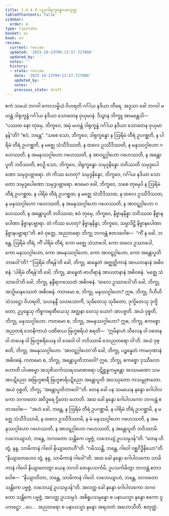 ```yaml
---
title: 1.4.4.4 ပဌမဒါရုက္ခန္ဓောပမသုတ္တ
tableOfContents: false
sidebar:
  order: 4
type: tipitaka
basket: su
book: sn
review:
  current: review
  updated: '2025-10-23T09:13:57.727008'
  updated_by: ''
  notes: ''
  history:
  - state: review
    date: '2025-10-23T09:13:57.727008'
    updated_by: ''
    notes: ''
    previous_state: draft
---
```



<ReviewStatus review={frontmatter.review} showDetails={true} />

<HypothesisAnnotation frontmatter={frontmatter} />

<DynamicBreadcrumb />

<Division number="241" book="sn" e="ch" v="18" p="315">

<Paragraph number="1027" book="sn">
ဧကံ သမယံ ဘဂဝါ ကောသမ္ဗိယံ ဝိဟရတိ ဂင်္ဂါယ နဒိယာ တီရေ. အဒ္ဒသာ ခေါ ဘဂဝါ မဟန္တံ ဒါရုက္ခန္ဓံ ဂင်္ဂါယ နဒိယာ သောတေန ဝုယှမာနံ. ဒိသွာန ဘိက္ခူ အာမန္တေသိ—  “ပဿထ နော တုမှေ, ဘိက္ခဝေ, အမုံ မဟန္တံ ဒါရုက္ခန္ဓံ ဂင်္ဂါယ နဒိယာ သောတေန ဝုယှမာနန်”တိ? “ဧဝံ, ဘန္တေ”. “သစေ သော, ဘိက္ခဝေ, ဒါရုက္ခန္ဓော န ဩရိမံ တီရံ ဥပဂစ္ဆတိ, န ပါရိမံ တီရံ ဥပဂစ္ဆတိ, န မဇ္ဈေ သံသီဒိဿတိ, န ထလေ ဥဿီဒိဿတိ, န မနုဿဂ္ဂါဟော ဂဟေဿတိ, န အမနုဿဂ္ဂါဟော ဂဟေဿတိ, န အာဝဋ္ဋဂ္ဂါဟော ဂဟေဿတိ, န အန္တောပူတိ ဘဝိဿတိ; ဧဝဉှိ သော, ဘိက္ခဝေ, ဒါရုက္ခန္ဓော သမုဒ္ဒနိန္နော ဘဝိဿတိ သမုဒ္ဒပေါဏော သမုဒ္ဒပဗ္ဘာရော. တံ ကိဿ ဟေတု? သမုဒ္ဒနိန္နော, ဘိက္ခဝေ, ဂင်္ဂါယ နဒိယာ သောတော သမုဒ္ဒပေါဏော သမုဒ္ဒပဗ္ဘာရော.
</Paragraph>

<Paragraph number="1028" book="sn">
ဧဝမေဝ ခေါ, ဘိက္ခဝေ, သစေ တုမှေပိ န ဩရိမံ တီရံ ဥပဂစ္ဆထ, န ပါရိမံ တီရံ ဥပဂစ္ဆထ; န မဇ္ဈေ သံသီဒိဿထ, န ထလေ ဥဿီဒိဿထ, န မနုဿဂ္ဂါဟော ဂဟေဿတိ, န အမနုဿဂ္ဂါဟော ဂဟေဿတိ, န အာဝဋ္ဋဂ္ဂါဟော ဂဟေဿတိ, န အန္တောပူတီ ဘဝိဿထ; ဧဝံ တုမှေ, ဘိက္ခဝေ, နိဗ္ဗာနနိန္နာ ဘဝိဿထ နိဗ္ဗာနပေါဏာ နိဗ္ဗာနပဗ္ဘာရာ. တံ ကိဿ ဟေတု? နိဗ္ဗာနနိန္နာ, ဘိက္ခဝေ, သမ္မာဒိဋ္ဌိ နိဗ္ဗာနပေါဏာ နိဗ္ဗာနပဗ္ဘာရာ”တိ. ဧဝံ ဝုတ္တေ, အညတရော ဘိက္ခု ဘဂဝန္တံ ဧတဒဝေါစ—  “ကိံ နု ခေါ, ဘန္တေ, ဩရိမံ တီရံ, ကိံ ပါရိမံ တီရံ, ကော မဇ္ဈေ သံသာဒေါ, ကော ထလေ ဥဿာဒေါ, ကော မနုဿဂ္ဂါဟော, ကော အမနုဿဂ္ဂါဟော, ကော အာဝဋ္ဋဂ္ဂါဟော, ကော အန္တောပူတိဘာဝေါ”တိ?
</Paragraph>

<Paragraph number="1029" book="sn">
“‘ဩရိမံ တီရန်’တိ ခေါ, ဘိက္ခု, ဆန္နေတံ အဇ္ဈတ္တိကာနံ အာယတနာနံ အဓိဝစနံ. ‘ပါရိမံ တီရန်’တိ ခေါ, ဘိက္ခု, ဆန္နေတံ ဗာဟိရာနံ အာယတနာနံ အဓိဝစနံ. ‘မဇ္ဈေ သံသာဒေါ’တိ ခေါ, ဘိက္ခု, နန္ဒီရာဂဿေတံ အဓိဝစနံ. ‘ထလေ ဥဿာဒေါ’တိ ခေါ, ဘိက္ခု, အသ္မိမာနဿေတံ အဓိဝစနံ.
</Paragraph>

<Paragraph number="1030" book="sn">
ကတမော စ, ဘိက္ခု, မနုဿဂ္ဂါဟော? ဣဓ, ဘိက္ခု, ဂိဟီဟိ သံသဋ္ဌော ဝိဟရတိ, သဟနန္ဒီ သဟသောကီ, သုခိတေသု သုခိတော, ဒုက္ခိတေသု ဒုက္ခိတော, ဥပ္ပန္နေသု ကိစ္စကရဏီယေသု အတ္တနာ တေသု ယောဂံ အာပဇ္ဇတိ. အယံ ဝုစ္စတိ, ဘိက္ခု, မနုဿဂ္ဂါဟော.
</Paragraph>

<Paragraph number="1031" book="sn">
ကတမော စ, ဘိက္ခု, အမနုဿဂ္ဂါဟော? ဣဓ, ဘိက္ခု, ဧကစ္စော အညတရံ ဒေဝနိကာယံ ပဏိဓာယ ဗြဟ္မစရိယံ စရတိ—  ‘ဣမိနာဟံ သီလေန ဝါ ဝတေန ဝါ တပေန ဝါ ဗြဟ္မစရိယေန ဝါ ဒေဝေါ ဝါ ဘဝိဿာမိ ဒေဝညတရော ဝါ’တိ. အယံ ဝုစ္စတိ, ဘိက္ခု, အမနုဿဂ္ဂါဟော. ‘အာဝဋ္ဋဂ္ဂါဟော’တိ ခေါ, ဘိက္ခု, ပဉ္စန္နေတံ ကာမဂုဏာနံ အဓိဝစနံ.
</Paragraph>

<Paragraph number="1032" book="sn">
ကတမော စ, ဘိက္ခု, အန္တောပူတိဘာဝေါ? ဣဓ, ဘိက္ခု, ဧကစ္စော ဒုဿီလော ဟောတိ ပါပဓမ္မော အသုစိသင်္ကဿရသမာစာရော ပဋိစ္ဆန္နကမ္မန္တော အဿမဏော သမဏပဋိညော အဗြဟ္မစာရီ ဗြဟ္မစာရိပဋိညော အန္တောပူတိ အဝဿုတော ကသမ္ဗုဇာတော. အယံ ဝုစ္စတိ, ဘိက္ခု, ‘အန္တောပူတိဘာဝေါ’”တိ.
</Paragraph>

<Paragraph number="1033" book="sn">
တေန ခေါ ပန သမယေန နန္ဒော ဂေါပါလကော ဘဂဝတော အဝိဒူရေ ဌိတော ဟောတိ. အထ ခေါ နန္ဒော ဂေါပါလကော ဘဂဝန္တံ ဧတဒဝေါစ—  “အဟံ ခေါ, ဘန္တေ, န ဩရိမံ တီရံ ဥပဂစ္ဆာမိ, န ပါရိမံ တီရံ ဥပဂစ္ဆာမိ, န မဇ္ဈေ သံသီဒိဿာမိ, န ထလေ ဥဿီဒိဿာမိ, န မံ မနုဿဂ္ဂါဟော ဂဟေဿတိ, န အမနုဿဂ္ဂါဟော ဂဟေဿတိ, န အာဝဋ္ဋဂ္ဂါဟော ဂဟေဿတိ, န အန္တောပူတိ ဘဝိဿာမိ. လဘေယျာဟံ, ဘန္တေ, ဘဂဝတော သန္တိကေ ပဗ္ဗဇ္ဇံ, လဘေယျံ ဥပသမ္ပဒန်”တိ. “တေန ဟိ တွံ, နန္ဒ, သာမိကာနံ ဂါဝေါ နိယျာတေဟီ”တိ. “ဂမိဿန္တိ, ဘန္တေ, ဂါဝေါ ဝစ္ဆဂိဒ္ဓိနိယော”တိ. “နိယျာတေဟေဝ တွံ, နန္ဒ, သာမိကာနံ ဂါဝေါ”တိ. အထ ခေါ နန္ဒော ဂေါပါလကော သာမိကာနံ ဂါဝေါ နိယျာတေတွာ ယေန ဘဂဝါ တေနုပသင်္ကမိ; ဥပသင်္ကမိတွာ ဘဂဝန္တံ ဧတဒဝေါစ—  “နိယျာတိတာ, ဘန္တေ, သာမိကာနံ ဂါဝေါ. လဘေယျာဟံ, ဘန္တေ, ဘဂဝတော သန္တိကေ ပဗ္ဗဇ္ဇံ, လဘေယျံ ဥပသမ္ပဒန်”တိ. အလတ္ထ ခေါ နန္ဒော ဂေါပါလကော ဘဂဝတော သန္တိကေ ပဗ္ဗဇ္ဇံ, အလတ္ထ ဥပသမ္ပဒံ. အစိရူပသမ္ပန္နော စ ပနာယသ္မာ နန္ဒော ဧကော ဝူပကဋ္ဌော …ပေ…  အညတရော စ ပနာယသ္မာ နန္ဒော အရဟတံ အဟောသီတိ.

</Paragraph>
</Division>

<Paragraph number="1034" type="center" book="sn">
စတုတ္ထံ.
</Paragraph>